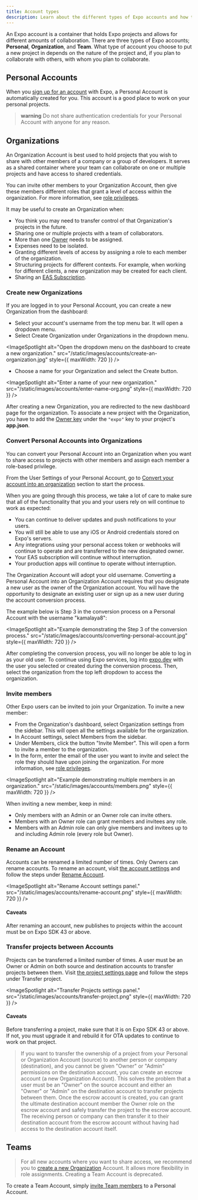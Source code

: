 ```yaml
---
title: Account types
description: Learn about the different types of Expo accounts and how to use them.
---
```



An Expo account is a container that holds Expo projects and allows for different amounts of collaboration. There are three types of Expo accounts; **Personal**, **Organization**, and **Team**. What type of account you choose to put a new project in depends on the nature of the project and, if you plan to collaborate with others, with whom you plan to collaborate.

## Personal Accounts

When you [sign up for an account](https://expo.dev/signup) with Expo, a Personal Account is automatically created for you. This account is a good place to work on your personal projects.

> **warning** Do not share authentication credentials for your Personal Account with anyone for any reason.

## Organizations

An Organization Account is best used to hold projects that you wish to share with other members of a company or a group of developers. It serves as a shared container where your team can collaborate on one or multiple projects and have access to shared credentials.

You can invite other members to your Organization Account, then give these members different roles that grant a level of access within the organization. For more information, see [role privileges](/accounts/working-together/#managing-access).

It may be useful to create an Organization when:

- You think you may need to transfer control of that Organization's projects in the future.
- Sharing one or multiple projects with a team of collaborators.
- More than one [Owner](/accounts/working-together/#managing-access) needs to be assigned.
- Expenses need to be isolated.
- Granting different levels of access by assigning a role to each member of the organization.
- Structuring projects for different contexts. For example, when working for different clients, a new organization may be created for each client.
- Sharing an [EAS Subscription](/eas/).

### Create new Organizations

If you are logged in to your Personal Account, you can create a new Organization from the dashboard:

- Select your account's username from the top menu bar. It will open a dropdown menu.
- Select Create Organization under Organizations in the dropdown menu.

<ImageSpotlight
  alt="Open the dropdown menu on the dashboard to create a new organization."
  src="/static/images/accounts/create-an-organization.jpg"
  style={{ maxWidth: 720 }}
/>

- Choose a name for your Organization and select the Create button.

<ImageSpotlight
  alt="Enter a name of your new organization."
  src="/static/images/accounts/enter-name-org.png"
  style={{ maxWidth: 720 }}
/>

After creating a new Organization, you are redirected to the new dashboard page for the organization. To associate a new project with the Organization, you have to add the [Owner key](/versions/latest/config/app/#owner) under the `"expo"` key to your project's **app.json**.

### Convert Personal Accounts into Organizations

You can convert your Personal Account into an Organization when you want to share access to projects with other members and assign each member a role-based privilege.

From the User Settings of your Personal Account, go to [Convert your account into an organization](https://expo.dev/settings#convert-account) section to start the process.

When you are going through this process, we take a lot of care to make sure that all of the functionality that you and your users rely on will continue to work as expected:

- You can continue to deliver updates and push notifications to your users.
- You will still be able to use any iOS or Android credentials stored on Expo's servers.
- Any integrations using your personal access token or webhooks will continue to operate and are transferred to the new designated owner.
- Your EAS subscription will continue without interruption.
- Your production apps will continue to operate without interruption.

The Organization Account will adopt your old username. Converting a Personal Account into an Organization Account requires that you designate a new user as the owner of the Organization account. You will have the opportunity to designate an existing user or sign up as a new user during the account conversion process.

The example below is Step 3 in the conversion process on a Personal Account with the username "kamalaya8":

<ImageSpotlight
  alt="Example demonstrating the Step 3 of the conversion process."
  src="/static/images/accounts/converting-personal-account.jpg"
  style={{ maxWidth: 720 }}
/>

After completing the conversion process, you will no longer be able to log in as your old user. To continue using Expo services, log into [expo.dev](https://expo.dev/) with the user you selected or created during the conversion process. Then, select the organization from the top left dropdown to access the organization.

### Invite members

Other Expo users can be invited to join your Organization. To invite a new member:

- From the Organization's dashboard, select Organization settings from the sidebar. This will open all the settings available for the organization.
- In Account settings, select Members from the sidebar.
- Under Members, click the button "Invite Member". This will open a form to invite a member to the organization.
- In the form, enter the email of the user you want to invite and select the role they should have upon joining the organization. For more information, see [role privileges](/accounts/working-together/#managing-access).

<ImageSpotlight
  alt="Example demonstrating multiple members in an organization."
  src="/static/images/accounts/members.png"
  style={{ maxWidth: 720 }}
/>

When inviting a new member, keep in mind:

- Only members with an Admin or an Owner role can invite others.
- Members with an Owner role can grant members and invitees any role.
- Members with an Admin role can only give members and invitees up to and including Admin role (every role but Owner).

### Rename an Account

Accounts can be renamed a limited number of times. Only Owners can rename accounts. To rename an account, visit [the account settings](https://expo.dev/accounts/[account]/settings) and follow the steps under [Rename Account](https://expo.dev/accounts/[account]/settings#rename-account).

<ImageSpotlight
  alt="Rename Account settings panel."
  src="/static/images/accounts/rename-account.png"
  style={{ maxWidth: 720 }}
/>

#### Caveats

After renaming an account, new publishes to projects within the account must be on Expo SDK 43 or above.

### Transfer projects between Accounts

Projects can be transferred a limited number of times. A user must be an Owner or Admin on both source and destination accounts to transfer projects between them. Visit [the project settings page](https://expo.dev/accounts/[account]/projects/[project]/settings) and follow the steps under Transfer project.

<ImageSpotlight
  alt="Transfer Projects settings panel."
  src="/static/images/accounts/transfer-project.png"
  style={{ maxWidth: 720 }}
/>

#### Caveats

Before transferring a project, make sure that it is on Expo SDK 43 or above. If not, you must upgrade it and rebuild it for OTA updates to continue to work on that project.

> If you want to transfer the ownership of a project from your Personal or Organization Account (source) to another person or company (destination), and you cannot be given "Owner" or "Admin" permissions on the destination account, you can create an escrow account (a new Organization Account). This solves the problem that a user must be an "Owner" on the source account and either an "Owner" or "Admin" on the destination account to transfer projects between them. Once the escrow account is created, you can grant the ultimate destination account member the Owner role on the escrow account and safely transfer the project to the escrow account. The receiving person or company can then transfer it to their destination account from the escrow account without having had access to the destination account itself.

## Teams

> For all new accounts where you want to share access, we recommend you to [create a new Organization](#organizations) Account. It allows more flexibility in role assignments. Creating a Team Account is deprecated.

To create a Team Account, simply [invite Team members](/accounts/working-together/#adding-members) to a Personal Account.
